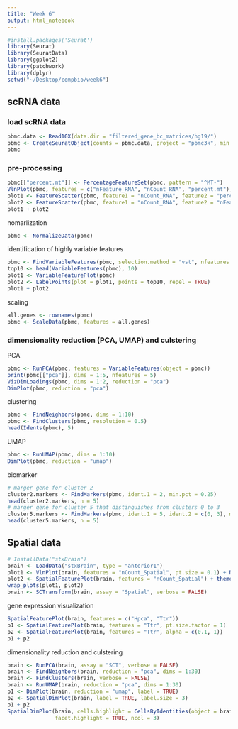 ```yaml
---
title: "Week 6"
output: html_notebook
---
```

```r
#install.packages('Seurat')
library(Seurat)
library(SeuratData)
library(ggplot2)
library(patchwork)
library(dplyr)
setwd("~/Desktop/compbio/week6")
```

## scRNA data
### load scRNA data
```r
pbmc.data <- Read10X(data.dir = "filtered_gene_bc_matrices/hg19/")
pbmc <- CreateSeuratObject(counts = pbmc.data, project = "pbmc3k", min.cells = 3, min.features = 200)
pbmc
```
### pre-processing
```r
pbmc[["percent.mt"]] <- PercentageFeatureSet(pbmc, pattern = "^MT-")
VlnPlot(pbmc, features = c("nFeature_RNA", "nCount_RNA", "percent.mt"), ncol = 3)
plot1 <- FeatureScatter(pbmc, feature1 = "nCount_RNA", feature2 = "percent.mt")
plot2 <- FeatureScatter(pbmc, feature1 = "nCount_RNA", feature2 = "nFeature_RNA")
plot1 + plot2
```
nomarlization
```r
pbmc <- NormalizeData(pbmc)
```
identification of highly variable features
```r
pbmc <- FindVariableFeatures(pbmc, selection.method = "vst", nfeatures = 2000)
top10 <- head(VariableFeatures(pbmc), 10)
plot1 <- VariableFeaturePlot(pbmc)
plot2 <- LabelPoints(plot = plot1, points = top10, repel = TRUE)
plot1 + plot2
```
scaling
```r
all.genes <- rownames(pbmc)
pbmc <- ScaleData(pbmc, features = all.genes)
```

### dimensionality reduction (PCA, UMAP) and culstering
PCA
```r
pbmc <- RunPCA(pbmc, features = VariableFeatures(object = pbmc))
print(pbmc[["pca"]], dims = 1:5, nfeatures = 5)
VizDimLoadings(pbmc, dims = 1:2, reduction = "pca")
DimPlot(pbmc, reduction = "pca")
```
clustering
```r
pbmc <- FindNeighbors(pbmc, dims = 1:10)
pbmc <- FindClusters(pbmc, resolution = 0.5)
head(Idents(pbmc), 5)
```
UMAP
```r
pbmc <- RunUMAP(pbmc, dims = 1:10)
DimPlot(pbmc, reduction = "umap")
```
biomarker
```r
# marger gene for cluster 2
cluster2.markers <- FindMarkers(pbmc, ident.1 = 2, min.pct = 0.25)
head(cluster2.markers, n = 5)
# marger gene for cluster 5 that distinguishes from clusters 0 to 3
cluster5.markers <- FindMarkers(pbmc, ident.1 = 5, ident.2 = c(0, 3), min.pct = 0.25)
head(cluster5.markers, n = 5)
```

## Spatial data
```r
# InstallData("stxBrain")
brain <- LoadData("stxBrain", type = "anterior1")
plot1 <- VlnPlot(brain, features = "nCount_Spatial", pt.size = 0.1) + NoLegend()
plot2 <- SpatialFeaturePlot(brain, features = "nCount_Spatial") + theme(legend.position = "right")
wrap_plots(plot1, plot2)
brain <- SCTransform(brain, assay = "Spatial", verbose = FALSE)
```
gene expression visualization
```r
SpatialFeaturePlot(brain, features = c("Hpca", "Ttr"))
p1 <- SpatialFeaturePlot(brain, features = "Ttr", pt.size.factor = 1)
p2 <- SpatialFeaturePlot(brain, features = "Ttr", alpha = c(0.1, 1))
p1 + p2
```
dimensionality reduction and culstering
```r
brain <- RunPCA(brain, assay = "SCT", verbose = FALSE)
brain <- FindNeighbors(brain, reduction = "pca", dims = 1:30)
brain <- FindClusters(brain, verbose = FALSE)
brain <- RunUMAP(brain, reduction = "pca", dims = 1:30)
p1 <- DimPlot(brain, reduction = "umap", label = TRUE)
p2 <- SpatialDimPlot(brain, label = TRUE, label.size = 3)
p1 + p2
SpatialDimPlot(brain, cells.highlight = CellsByIdentities(object = brain, idents = c(2, 1, 4, 3, 5, 8)), 
               facet.highlight = TRUE, ncol = 3)
```
